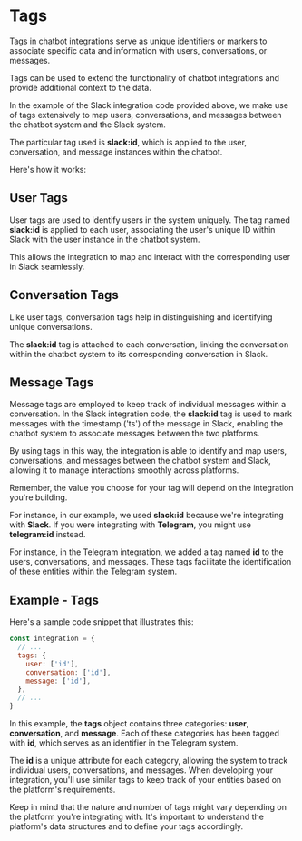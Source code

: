 
# Tags

Tags in chatbot integrations serve as unique identifiers or markers to associate specific data and information with users, conversations, or messages.

Tags can be used to extend the functionality of chatbot integrations and provide additional context to the data.

In the example of the Slack integration code provided above, we make use of tags extensively to map users, conversations, and messages between the chatbot system and the Slack system.

The particular tag used is **slack:id**, which is applied to the user, conversation, and message instances within the chatbot.

Here's how it works:

## User Tags

User tags are used to identify users in the system uniquely. The tag named **slack:id** is applied to each user, associating the user's unique ID within Slack with the user instance in the chatbot system.

This allows the integration to map and interact with the corresponding user in Slack seamlessly.

## Conversation Tags

Like user tags, conversation tags help in distinguishing and identifying unique conversations.

The **slack:id** tag is attached to each conversation, linking the conversation within the chatbot system to its corresponding conversation in Slack.

## Message Tags

Message tags are employed to keep track of individual messages within a conversation. In the Slack integration code, the **slack:id** tag is used to mark messages with the timestamp ('ts') of the message in Slack, enabling the chatbot system to associate messages between the two platforms.

By using tags in this way, the integration is able to identify and map users, conversations, and messages between the chatbot system and Slack, allowing it to manage interactions smoothly across platforms.

Remember, the value you choose for your tag will depend on the integration you're building.

For instance, in our example, we used **slack:id** because we're integrating with **Slack**. If you were integrating with **Telegram**, you might use **telegram:id** instead.

For instance, in the Telegram integration, we added a tag named **id** to the users, conversations, and messages. These tags facilitate the identification of these entities within the Telegram system.

## Example - Tags

Here's a sample code snippet that illustrates this:

```javascript
const integration = {
  // ...
  tags: {
    user: ['id'],
    conversation: ['id'],
    message: ['id'],
  },
  // ...
}
```

In this example, the **tags** object contains three categories: **user**, **conversation**, and **message**. Each of these categories has been tagged with **id**, which serves as an identifier in the Telegram system.

The **id** is a unique attribute for each category, allowing the system to track individual users, conversations, and messages. When developing your integration, you'll use similar tags to keep track of your entities based on the platform's requirements.

Keep in mind that the nature and number of tags might vary depending on the platform you're integrating with. It's important to understand the platform's data structures and to define your tags accordingly.
